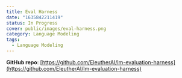 ```yaml
---
title: Eval Harness
date: "1635842211419"
status: In Progress
cover: public/images/eval-harness.png
category: Language Modeling
tags:
  - Language Modeling
---
```


**GitHub repo**: [https://github.com/EleutherAI/lm-evaluation-harness](https://github.com/EleutherAI/lm-evaluation-harness)
